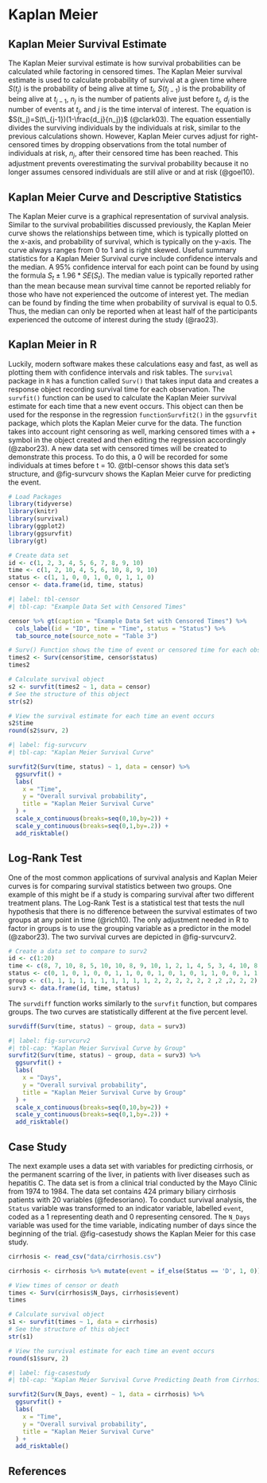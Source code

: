 # Kaplan Meier

## Kaplan Meier Survival Estimate

The Kaplan Meier survival estimate is how survival probabilities can be calculated while factoring in censored times. The Kaplan Meier survival estimate is used to calculate probability of survival at a given time where $S(t_j)$ is the probability of being alive at time $t_j$, $S(t_{j-1})$ is the probability of being alive at $t_{j-1}$, $n_j$ is the number of patients alive just before $t_j$, $d_j$ is the number of events at $t_j$, and $j$ is the time interval of interest. The equation is $S(t_j)=S(t\_{j-1})(1-\frac{d_j}{n_j})$ (@clark03). The equation essentially divides the surviving individuals by the individuals at risk, similar to the previous calculations shown. However, Kaplan Meier curves adjust for right-censored times by dropping observations from the total number of individuals at risk, $n_j$, after their censored time has been reached. This adjustment prevents overestimating the survival probability because it no longer assumes censored individuals are still alive or and at risk (@goel10).

## Kaplan Meier Curve and Descriptive Statistics

The Kaplan Meier curve is a graphical representation of survival analysis. Similar to the survival probabilities discussed previously, the Kaplan Meier curve shows the relationships between time, which is typically plotted on the x-axis, and probability of survival, which is typically on the y-axis. The curve always ranges from 0 to 1 and is right skewed. Useful summary statistics for a Kaplan Meier Survival curve include confidence intervals and the median. A 95% confidence interval for each point can be found by using the formula $S_t ± 1.96 * SE(S_t)$. The median value is typically reported rather than the mean because mean survival time cannot be reported reliably for those who have not experienced the outcome of interest yet. The median can be found by finding the time when probability of survival is equal to 0.5. Thus, the median can only be reported when at least half of the participants experienced the outcome of interest during the study (@rao23).

## Kaplan Meier in R

Luckily, modern software makes these calculations easy and fast, as well as plotting them with confidence intervals and risk tables. The `survival` package in `R` has a function called `Surv()` that takes input data and creates a response object recording survival time for each observation. The `survfit()` function can be used to calculate the Kaplan Meier survival estimate for each time that a new event occurs. This object can then be used for the response in the regression `functionSurvfit2()` in the `ggsurvfit` package, which plots the Kaplan Meier curve for the data. The function takes into account right censoring as well, marking censored times with a $+$ symbol in the object created and then editing the regression accordingly (@zabor23). A new data set with censored times will be created to demonstrate this process. To do this, a 0 will be recorded for some individuals at times before t = 10. @tbl-censor shows this data set's structure, and @fig-survcurv shows the Kaplan Meier curve for predicting the event.

```r
# Load Packages
library(tidyverse)
library(knitr)
library(survival)
library(ggplot2)
library(ggsurvfit)
library(gt)
```

```r
# Create data set
id <- c(1, 2, 3, 4, 5, 6, 7, 8, 9, 10)
time <- c(1, 2, 10, 4, 5, 6, 10, 8, 9, 10)
status <- c(1, 1, 0, 0, 1, 0, 0, 1, 1, 0)
censor <- data.frame(id, time, status)
```

```r
#| label: tbl-censor
#| tbl-cap: "Example Data Set with Censored Times"

censor %>% gt(caption = "Example Data Set with Censored Times") %>%
  cols_label(id = "ID", time = "Time", status = "Status") %>%
  tab_source_note(source_note = "Table 3") 
```

```r
# Surv() Function shows the time of event or censored time for each observation
times2 <- Surv(censor$time, censor$status)
times2
```

```r
# Calculate survival object
s2 <- survfit(times2 ~ 1, data = censor)
# See the structure of this object
str(s2)
```

```r
# View the survival estimate for each time an event occurs
s2$time
round(s2$surv, 2)
```

```r
#| label: fig-survcurv
#| tbl-cap: "Kaplan Meier Survival Curve"

survfit2(Surv(time, status) ~ 1, data = censor) %>% 
  ggsurvfit() +
  labs(
    x = "Time",
    y = "Overall survival probability",
    title = "Kaplan Meier Survival Curve"
  ) + 
  scale_x_continuous(breaks=seq(0,10,by=2)) + 
  scale_y_continuous(breaks=seq(0,1,by=.2)) +
  add_risktable()
```

## Log-Rank Test

One of the most common applications of survival analysis and Kaplan Meier curves is for comparing survival statistics between two groups. One example of this might be if a study is comparing survival after two different treatment plans. The Log-Rank Test is a statistical test that tests the null hypothesis that there is no difference between the survival estimates of two groups at any point in time (@rich10). The only adjustment needed in R to factor in groups is to use the grouping variable as a predictor in the model (@zabor23). The two survival curves are depicted in @fig-survcurv2.

```r
# Create a data set to compare to surv2
id <- c(1:20)
time <- c(8, 7, 10, 8, 5, 10, 10, 8, 9, 10, 1, 2, 1, 4, 5, 3, 4, 10, 8, 1)
status <- c(0, 1, 0, 1, 0, 0, 1, 1, 0, 0, 1, 0, 1, 0, 1, 1, 0, 0, 1, 1)
group <- c(1, 1, 1, 1, 1, 1, 1, 1, 1, 1, 2, 2, 2, 2, 2, 2 ,2 ,2, 2, 2)
surv3 <- data.frame(id, time, status)
```

The `survdiff` function works similarly to the `survfit` function, but compares groups. The two curves are statistically different at the five percent level.

```r
survdiff(Surv(time, status) ~ group, data = surv3)
```

```r
#| label: fig-survcurv2
#| tbl-cap: "Kaplan Meier Survival Curve by Group"
survfit2(Surv(time, status) ~ group, data = surv3) %>% 
  ggsurvfit() +
  labs(
    x = "Days",
    y = "Overall survival probability",
    title = "Kaplan Meier Survival Curve by Group"
  ) + 
  scale_x_continuous(breaks=seq(0,10,by=2)) + 
  scale_y_continuous(breaks=seq(0,1,by=.2)) +
  add_risktable()
```

## Case Study

The next example uses a data set with variables for predicting cirrhosis, or the permanent scarring of the liver, in patients with liver diseases such as hepatitis C. The data set is from a clinical trial conducted by the Mayo Clinic from 1974 to 1984. The data set contains 424 primary biliary cirrhosis patients with 20 variables (@fedesoriano). To conduct survival analysis, the `Status` variable was transformed to an indicator variable, labelled `event`, coded as a 1 representing death and 0 representing censored. The `N_Days` variable was used for the time variable, indicating number of days since the beginning of the trial. @fig-casestudy shows the Kaplan Meier for this case study.

```r
cirrhosis <- read_csv("data/cirrhosis.csv")
```

```r
cirrhosis <- cirrhosis %>% mutate(event = if_else(Status == 'D', 1, 0)) 
```

```r
# View times of censor or death
times <- Surv(cirrhosis$N_Days, cirrhosis$event)
times
```

```r
# Calculate survival object
s1 <- survfit(times ~ 1, data = cirrhosis)
# See the structure of this object
str(s1)
```

```r
# View the survival estimate for each time an event occurs
round(s1$surv, 2)
```

```r
#| label: fig-casestudy
#| tbl-cap: "Kaplan Meier Survival Curve Predicting Death from Cirrhosis"

survfit2(Surv(N_Days, event) ~ 1, data = cirrhosis) %>% 
  ggsurvfit() +
  labs(
    x = "Time",
    y = "Overall survival probability",
    title = "Kaplan Meier Survival Curve"
  ) + 
  add_risktable()
```

## References
